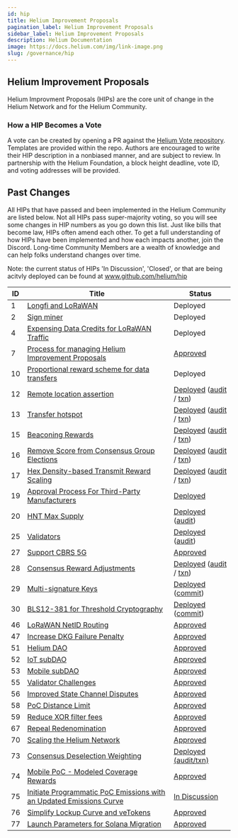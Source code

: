 ```yaml
---
id: hip
title: Helium Improvement Proposals
pagination_label: Helium Improvement Proposals
sidebar_label: Helium Improvement Proposals
description: Helium Documentation
image: https://docs.helium.com/img/link-image.png
slug: /governance/hip
---
```



## Helium Improvement Proposals

Helium Improvment Proposals (HIPs) are the core unit of change in the Helium Network and for the Helium Community.

<!-- ## How a HIP Becomes a Vote -->

### How a HIP Becomes a Vote

A vote can be created by opening a PR against the
[Helium Vote repository](https://github.com/helium/helium-vote/). Templates are provided within the
repo. Authors are encouraged to write their HIP description in a nonbiased manner, and are subject
to review. In partnership with the Helium Foundation, a block height deadline, vote ID, and voting
addresses will be provided.

## Past Changes

All HIPs that have passed and been implemented in the Helium Community are listed below. Not all HIPs pass super-majority voting, so you will see some changes in HIP numbers as you go down this list.
Just like bills that become law, HIPs often amend each other. To get a full understanding of how HIPs have been implemented and how each impacts another, join the Discord. Long-time Community Members are a wealth of knowledge and can help folks understand changes over time.

Note: the current status of HIPs 'In Discussion', 'Closed', or that are being acitvly deployed can be found at www.github.com/helium/hip

<!-- prettier-ignore -->
| ID | Title | Status |
| -- | ----- | ------ |
| 1  | [Longfi and LoRaWAN](https://github.com/helium/HIP/blob/main/0001-longfi-and-lorawan.md) | Deployed |
| 2  | [Sign miner](https://github.com/helium/HIP/blob/main/0002-sign-miner.md) | Deployed |
| 4  | [Expensing Data Credits for LoRaWAN Traffic](https://github.com/helium/HIP/blob/main/0004-expensing-data-credits-for-lorawan.md) | Deployed |
| 7  | [Process for managing Helium Improvement Proposals](https://github.com/helium/HIP/blob/main/0007-managing-hip-process.md) | [Approved](https://github.com/helium/HIP/issues/26) |
| 10 | [Proportional reward scheme for data transfers](https://github.com/helium/HIP/blob/main/0010-usage-based-data-transfer-rewards.md) | Deployed |
| 12 | [Remote location assertion](https://github.com/helium/HIP/blob/main/0012-remote-location-assert.md) | [Deployed](https://github.com/helium/HIP/issues/39) ([audit](https://github.com/helium/miner/blob/master/audit/var-59.md) / [txn](https://explorer.helium.com/txns/B6SddkhG_OgayRYLfumkIUho1OpDYnqyzAA8Tkf0xzs)) |
| 13 | [Transfer hotspot](https://github.com/helium/HIP/blob/main/0013-transfer-hotspot.md) | [Deployed](https://github.com/helium/HIP/issues/43) ([audit](https://github.com/helium/miner/blob/master/audit/var-48.md) / [txn](https://explorer.helium.com/txns/DywtCExrXhTxv8VoDZl_hJDjQ2PUcov_AYrW98ZPpcg)) |
| 15 | [Beaconing Rewards](https://github.com/helium/HIP/blob/main/0015-beaconing-rewards.md) | [Deployed](https://github.com/helium/blockchain-core/pull/662) ([audit](https://github.com/helium/miner/blob/master/audit/var-50.md) / [txn](https://explorer.helium.com/txns/vnEqwbKtFfFxXgYI_9L5Th0LRVkpJlsX-sQzZTh2VwY)) |
| 16 | [Remove Score from Consensus Group Elections](https://github.com/helium/HIP/blob/main/0016-random-consensus-group-election.md) | [Deployed](https://github.com/helium/HIP/issues/55) ([audit](https://github.com/helium/miner/blob/master/audit/var-48.md) / [txn](https://explorer.helium.com/txns/DywtCExrXhTxv8VoDZl_hJDjQ2PUcov_AYrW98ZPpcg)) |
| 17 | [Hex Density-based Transmit Reward Scaling](https://github.com/helium/HIP/blob/main/0017-hex-density-based-transmit-reward-scaling.md) | [Deployed](https://github.com/helium/blockchain-core/pull/677) ([audit](https://github.com/helium/miner/blob/master/audit/var-50.md) / [txn](https://explorer.helium.com/txns/vnEqwbKtFfFxXgYI_9L5Th0LRVkpJlsX-sQzZTh2VwY)) |
| 19 | [Approval Process For Third-Party Manufacturers](https://github.com/helium/HIP/blob/main/0019-third-party-manufacturers.md) | [Deployed](https://github.com/helium/HIP/issues/87) |
| 20 | [HNT Max Supply](https://github.com/helium/HIP/blob/main/0020-hnt-max-supply.md) | [Deployed](https://github.com/helium/HIP/issues/73) ([audit](https://github.com/helium/miner/blob/master/audit/var-79.md)) |
| 25 | [Validators](https://github.com/helium/HIP/blob/main/0025-validators.md) | [Deployed](https://github.com/helium/HIP/issues/111) ([audit](https://github.com/helium/miner/blob/master/audit/var-70.md)) |
| 27 | [Support CBRS 5G](https://github.com/helium/HIP/blob/main/0027-cbrs-5g-support.md) | [Approved](https://github.com/helium/HIP/pull/133) |
| 28 | [Consensus Reward Adjustments](https://github.com/helium/HIP/blob/main/0028-consensus-reward-adjustments.md) | [Deployed](https://github.com/helium/HIP/issues/140) ([audit](https://github.com/helium/miner/blob/master/audit/var-84.md) / [txn](https://explorer.helium.com/txns/siOPX2IFSh9ey2U0X18BiDsPJHrgxQ0_YKleY4Vyew4)) |
| 29 | [Multi-signature Keys](https://github.com/helium/HIP/blob/main/0029-multisignature-keys.md) | [Deployed](https://github.com/helium/HIP/issues/157) ([commit](https://github.com/helium/miner/commit/b038f24c8ea801c2062644c7cd682832919b25b0)) |
| 30 | [BLS12-381 for Threshold Cryptography](https://github.com/helium/HIP/blob/main/0030-update-threshold-cryptography.md) | [Deployed](https://github.com/helium/HIP/issues/158) ([commit](https://github.com/helium/miner/commit/b038f24c8ea801c2062644c7cd682832919b25b0)) |
| 46 | [LoRaWAN NetID Routing](https://github.com/helium/HIP/blob/main/0046-lorawan-netid-routing.md) | [Approved](https://github.com/helium/HIP/issues/312) |
| 47 | [Increase DKG Failure Penalty](https://github.com/helium/HIP/blob/main/0047-increase-dkg-penalty.md) | [Approved](https://github.com/helium/HIP/issues/313) |
| 51 | [Helium DAO](https://github.com/helium/HIP/blob/main/0051-helium-dao.md) | [Approved](https://github.com/helium/HIP/issues/336) |
| 52 | [IoT subDAO](https://github.com/helium/HIP/blob/main/0052-iot-dao.md) | [Approved](https://github.com/helium/HIP/issues/338) |
| 53 | [Mobile subDAO](https://github.com/helium/HIP/blob/main/0053-mobile-dao.md) | [Approved](https://github.com/helium/HIP/issues/345) |
| 55 | [Validator Challenges](https://github.com/helium/HIP/blob/main/0055-validator-challenges.md) | [Approved](https://github.com/helium/HIP/issues/362) |
| 56 | [Improved State Channel Disputes](https://github.com/helium/HIP/blob/main/0056-state-channel-dispute-strategy.md) | [Approved](https://github.com/helium/HIP/issues/369) |
| 58 | [PoC Distance Limit](https://github.com/helium/HIP/blob/main/0058-poc-distance-limit.md) | [Approved](https://github.com/helium/HIP/issues/384) |
| 59 | [Reduce XOR filter fees](https://github.com/helium/HIP/blob/main/0059-reduce-xor-filter-fees.md) | [Approved](https://github.com/helium/HIP/issues/391) |
| 67 | [Repeal Redenomination](https://github.com/helium/HIP/blob/main/0067-repeal-redenomination.md) | [Approved](https://github.com/helium/HIP/issues/456) |
| 70 | [Scaling the Helium Network](https://github.com/helium/HIP/blob/main/0070-scaling-helium.md) | [Approved](https://github.com/helium/HIP/issues/471) |
| 73 | [Consensus Deselection Weighting](https://github.com/helium/HIP/blob/main/0073-consensus-deselection-history-weight.md) | [Deployed (audit/txn)](https://github.com/helium/HIP/issues/491) |
| 74 | [Mobile PoC - Modeled Coverage Rewards](https://github.com/helium/HIP/blob/main/0074-mobile-poc-modeled-coverage-rewards.md) | [Approved](https://github.com/helium/HIP/issues/504) |
| 75 | [Initiate Programmatic PoC Emissions with an Updated Emissions Curve](https://github.com/helium/HIP/blob/main/0075-mobile-poc-initiate-programmatic-minting-and-updated-emissions-curve.md) | [In Discussion](https://github.com/helium/HIP/issues/526) |
| 76 | [Simplify Lockup Curve and veTokens](https://github.com/helium/HIP/blob/main/0076-linear-lockup-curve.md) | [Approved](https://github.com/helium/HIP/issues/560) |
| 77 | [Launch Parameters for Solana Migration](https://github.com/helium/HIP/blob/main/0077-solana-parameters.md) | [Approved](https://github.com/helium/HIP/issues/573) |